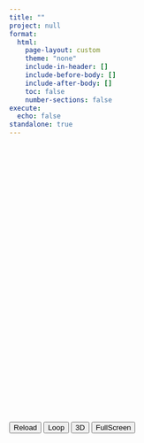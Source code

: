 ```yaml
---
title: ""
project: null
format:
  html:
    page-layout: custom
    theme: "none"
    include-in-header: []
    include-before-body: []
    include-after-body: []
    toc: false
    number-sections: false
execute:
  echo: false
standalone: true
---
```

<div id="map" style="width:100%;height:500px;"></div>
<div id="monthContainer"></div>
<button id="reloadButton">Reload</button>
<button id="loopButton">Loop</button>
<button id="formButton">3D</button>
<button id="fullScreen">FullScreen</button>
<div id="loading" style="display:none;">Chargement...</div>

<script src="https://api.mapbox.com/mapbox-gl-js/v2.15.0/mapbox-gl.js"></script>
<script src="https://d3js.org/d3.v7.min.js"></script>
<script src="https://fastly.jsdelivr.net/npm/jquery@3.7.1/dist/jquery.min.js"></script>
<script src="assets/js/mapEcharts.js"></script>
<script src="assets/js/echarts-all-3.js"></script>
<script src="assets/js/EchartsLayer.js"></script>

<link href="https://api.mapbox.com/mapbox-gl-js/v3.5.1/mapbox-gl.css" rel="stylesheet" />

